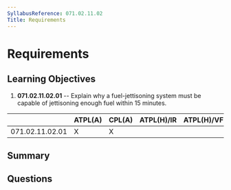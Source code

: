 ```yaml
---
SyllabusReference: 071.02.11.02
Title: Requirements
---
```


# Requirements

## Learning Objectives

1.  **071.02.11.02.01** -- Explain why a fuel-jettisoning system must be capable
    of jettisoning enough fuel within 15 minutes.

|                 | ATPL(A) | CPL(A) | ATPL(H)/IR | ATPL(H)/VFR | CPL(H) | IR | CBIR(A) |
| --------------- | ------- | ------ | ---------- | ----------- | ------ | -- | ------- |
| 071.02.11.02.01 | X       | X      |            |             |        |    |         |

## Summary

## Questions
